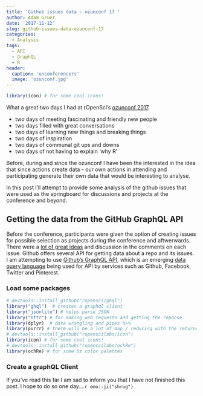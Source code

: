 ```yaml
---
title: 'Github issues data - ozunconf 17 '
author: Adam Gruer
date: '2017-11-12'
slug: github-issues-data-ozunconf-17
categories:
  - Analysis
tags:
  - API
  - GraphQL
  - R
header:
  caption: 'unconferencers'
  image: 'ozunconf.jpg'
---
```

```r
library(icon) # for some cool icons!

```

What a great two days I had at rOpenSci's [ozunconf 2017](http://ozunconf17.ropensci.org/).

 - two days of meeting fascinating and friendly new people
 - two days filled with great conversations
 - two days of learning new things and breaking things
 - two days of inspiration
 - two days of communal git ups and downs
 - two days of not having to explain 'why R'

Before, during and since the ozunconf I have been the interested in the idea that since actions create data - our own actions in attending and participating generate their own data that would be interesting to analyse.

In this post I'll attempt to provide some analysis of the github issues that were used as the springboard for discussions and projects at the conference and beyond. 

## Getting the data from the GitHub GraphQL API 
Before the conference, participants were given the option of creating issues for possible selection as projects during the conference and aftwerwards.  There were a [lot of great ideas](https://github.com/ropensci/ozunconf17/issues) and discussion in the comments on each issue.
Github offers several API for getting data about a repo and its issues. I am attempting to use [Github's GraphQL API](https://developer.github.com/v4/), which is an emerging [data query language](http://graphql.org/) being used for API by services such as Github, Facebook, Twitter and Pinterest.

### Load some packages
```r
# devtools::install_github("ropensci/ghql")
library("ghql")  # creates a graphql client 
library("jsonlite") # helps parse JSON
library("httr") # for making web requests and getting the reponse
library(dplyr)  # data wrangling and pipes %>%
library(purrr) # there will be a lot of map / reducing with the returned data
# devtools::install_github("ropenscilabs/icon")
library(icon) # for some cool icons!
# devtools::install_github("ropenscilabs/ochRe")
library(ochRe) # for some Oz color palettes
```

### Create a graphQL Client
If you've read this far I am sad to inform you that I have not finished this post.
I hope to do so one day....`r emo::ji("shrug")`








